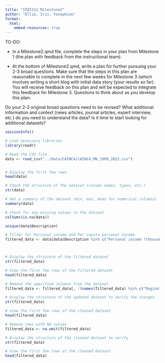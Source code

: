 ```yaml
---
title: "STAT212_Milestone2"
author: "Ellie, Iris, Yosephine"
format: 
  html:
    embed-resources: true
---
```


TO-DO:

* In a Milestone2.qmd file, complete the steps in your plan from Milestone 1 (the plan with feedback from the instructional team).

* At the bottom of Milestone2.qmd, write a plan for further pursuing your 2-3 broad questions. Make sure that the steps in this plan are reasonable to complete in the next few weeks for Milestone 3 (which involves writing a short blog with initial data story (your results so far). You will receive feedback on this plan and will be expected to integrate this feedback for Milestone 3. Questions to think about as you develop this plan:

Do your 2-3 original broad questions need to be revised?
What additional information and context (news articles, journal articles, expert interview, etc.) do you need to understand the data?
Is it time to start looking for additional datasets?

```r
sessionInfo()
```

```r
# Load necessary libraries
library(readr)

# Read the CSV file
data <- read_csv("../data/CAINC4/CAINC4_MN_1969_2022.csv")


# Display the first few rows
head(data)
```

```r
# Check the structure of the dataset (column names, types, etc.)
str(data)

# Get a summary of the dataset (min, max, mean for numerical columns)
summary(data)

# Check for any missing values in the dataset
colSums(is.na(data))

```

```r
unique(data$Description)
```

```r
# Filter for Personal income and Per capita personal income
filtered_data <- data[data$Description %in% c("Personal income (thousands of dollars)", "Per capita personal income (dollars) 4/"), ]



# Display the structure of the filtered dataset
str(filtered_data)

# View the first few rows of the filtered dataset
head(filtered_data)
```

```r
# Remove the specified columns from the dataset
filtered_data <- filtered_data[, !(names(filtered_data) %in% c("Region", "LineCode", "TableName", "IndustryClassification", "Unit"))]

# Display the structure of the updated dataset to verify the changes
str(filtered_data)

# View the first few rows of the cleaned dataset
head(filtered_data)
```
```r
# Remove rows with NA values
filtered_data <- na.omit(filtered_data)

# Display the structure of the cleaned dataset to verify
str(filtered_data)

# View the first few rows of the cleaned dataset
head(filtered_data)
```




